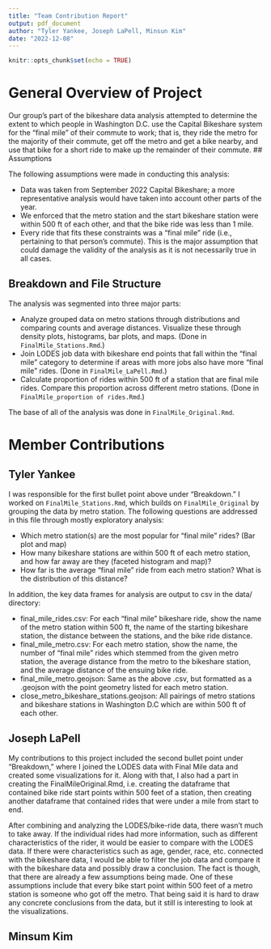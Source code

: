 ```yaml
---
title: "Team Contribution Report"
output: pdf_document
author: "Tyler Yankee, Joseph LaPell, Minsun Kim"
date: "2022-12-08"
---
```


```r
knitr::opts_chunk$set(echo = TRUE)
```

# General Overview of Project

Our group's part of the bikeshare data analysis attempted to determine the extent to which people in Washington D.C. use the Capital Bikeshare system for the "final mile" of their commute to work; that is, they ride the metro for the majority of their commute, get off the metro and get a bike nearby, and use that bike for a short ride to make up the remainder of their commute. 
## Assumptions

The following assumptions were made in conducting this analysis:

* Data was taken from September 2022 Capital Bikeshare; a more representative analysis would have taken into account other parts of the year. 
* We enforced that the metro station and the start bikeshare station were within 500 ft of each other, and that the bike ride was less than 1 mile. 
* Every ride that fits these constraints was a "final mile" ride (i.e., pertaining to that person's commute). This is the major assumption that could damage the validity of the analysis as it is not necessarily true in all cases.

## Breakdown and File Structure

The analysis was segmented into three major parts:

* Analyze grouped data on metro stations through distributions and comparing counts and average distances. Visualize these through density plots, histograms, bar plots, and maps. (Done in `FinalMile_Stations.Rmd`.)
* Join LODES job data with bikeshare end points that fall within the "final mile" category to determine if areas with more jobs also have more "final mile" rides. (Done in `FinalMile_LaPell.Rmd`.)
* Calculate proportion of rides within 500 ft of a station that are final mile rides. Compare this proportion across different metro stations. (Done in `FinalMile_proportion of rides.Rmd`.)

The base of all of the analysis was done in `FinalMile_Original.Rmd`.


# Member Contributions

## Tyler Yankee

I was responsible for the first bullet point above under "Breakdown." I worked on `FinalMile_Stations.Rmd`, which builds on `FinalMile_Original` by grouping the data by metro station. The following questions are addressed in this file through mostly exploratory analysis:

* Which metro station(s) are the most popular for "final mile" rides? (Bar plot and map)
* How many bikeshare stations are within 500 ft of each metro station, and how far away are they (faceted histogram and map)?
* How far is the average "final mile" ride from each metro station? What is the distribution of this distance?

In addition, the key data frames for analysis are output to csv in the data/ directory:

* final_mile_rides.csv: For each "final mile" bikeshare ride, show the name of the metro station within 500 ft, the name of the starting bikeshare station, the distance between the stations, and the bike ride distance.
* final_mile_metro.csv: For each metro station, show the name, the number of "final mile" rides which stemmed from the given metro station, the average distance from the metro to the bikeshare station, and the average distance of the ensuing bike ride.
* final_mile_metro.geojson: Same as the above .csv, but formatted as a .geojson with the point geometry listed for each metro station.
* close_metro_bikeshare_stations.geojson: All pairings of metro stations and bikeshare stations in Washington D.C which are within 500 ft of each other.


## Joseph LaPell

My contributions to this project included the second bullet point under "Breakdown," where I joined the LODES data with Final Mile data and created some visualizations for it. Along with that, I also had a part in creating the FinalMileOriginal.Rmd, i.e. creating the dataframe that contained bike ride start points within 500 feet of a station, then creating another dataframe that contained rides that were under a mile from start to end.

After combining and analyzing the LODES/bike-ride data, there wasn't much to take away. If the individual rides had more information, such as different characteristics of the rider, it would be easier to compare with the LODES data. If there were characteristics such as age, gender, race, etc. connected with the bikeshare data, I would be able to filter the job data and compare it with the bikeshare data and possibly draw a conclusion. The fact is though, that there are already a few assumptions being made. One of these assumptions include that every bike start point within 500 feet of a metro station is someone who got off the metro. That being said it is hard to draw any concrete conclusions from the data, but it still is interesting to look at the visualizations. 

## Minsum Kim



